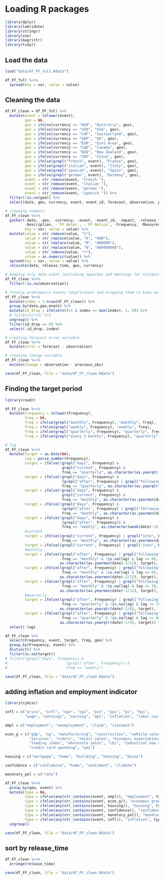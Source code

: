 # Loading R packages
```r
library(dplyr)
library(lubridate)
library(stringr)
library(zoo)
library(magrittr)
library(tidyr)
```

## Load the data
```r
load("data/df_FF_full.Rdata")

df_FF_full %<>%
  spread(key = var, value = value)
```

## Cleaning the data 
```r
df_FF_clean = df_FF_full %>%
  mutate(event = tolower(event),
         geo = NA,
         geo = ifelse(currency == "AUD", "Australia", geo),
         geo = ifelse(currency == "USD", "USA", geo),
         geo = ifelse(currency == "CHF", "Switzerland", geo),
         geo = ifelse(currency == "GBP", "UK", geo),
         geo = ifelse(currency == "EUR", "Euro Area", geo),
         geo = ifelse(currency == "CAD", "Canada", geo),
         geo = ifelse(currency == "NZD", "New Zealand", geo),
         geo = ifelse(currency == "CNY", "China", geo),
         geo = ifelse(grepl("french", event), "France", geo),
         geo = ifelse(grepl("italian", event), "Italy", geo),
         geo = ifelse(grepl("spanish", event), "Spain", geo),
         geo = ifelse(grepl("german", event), "Germany", geo),
         event = str_remove(event, "french "),
         event = str_remove(event, "italian "),
         event = str_remove(event, "german "),
         event = str_remove(event, "spanish ")) %>%
  filter(!is.na(geo)) %>%
  select(date, geo, currency, event, event_id, forecast, observation, previous_obs, impact, release_time, Description, `FF Notes`, `FF Notice`, Frequency, Measures)

# cleaning numbers
df_FF_clean %<>%
  gather(-date, -geo, -currency, -event, -event_id, -impact, -release_time,
         -Description, -`FF Notes`, -`FF Notice`, -Frequency, -Measures,
         key = var, value = value) %>%
  mutate(value = str_remove(value, "%"),
         value = str_replace(value, "K", "000"),
         value = str_replace(value, "M", "000000"),
         value = str_replace(value, "B", "000000000"),
         value = str_remove(value, "<"),
         value = as.numeric(value)) %>%
  spread(key = var, value = value) %>%
  relocate(date, release_time, geo, currency)

# keeping only data event (excluding speeches and meetings for instance)
df_FF_clean %<>%
  filter(!is.na(observation))

# finding problematic events (duplicates) and dropping them to keep only single events (for now)
df_FF_clean %<>%
  mutate(index = 1:nrow(df_FF_clean)) %>%
  group_by(date,geo,event) %>%
  mutate(id_drop = ifelse(n()>1 & index == max(index), 1, 0)) %>%
  # filter(n()>1) %>%
  ungroup() %>%
  filter(id_drop == 0) %>%
  select(-id_drop,-index)

# creating forecast error variable
df_FF_clean %<>%
  mutate(error = forecast - observation)

# creating change variable
df_FF_clean %<>%
  mutate(change = observation - previous_obs)

save(df_FF_clean, file = "data/df_FF_clean.Rdata")
```

## Finding the target period
```r
library(readr)

df_FF_clean %<>%
  mutate(Frequency = tolower(Frequency),
         freq = NA,
         freq = ifelse(grepl("monthly", Frequency), "monthly", freq),
         freq = ifelse(grepl("weekly", Frequency), "weekly", freq),
         freq = ifelse(grepl("quarterly", Frequency), "quarterly", freq),
         freq = ifelse(grepl("every 3 months", Frequency), "quarterly", freq))

# lag
df_FF_clean %<>%
  mutate(target = as.Date(NA),
         lag = parse_number(Frequency),
         target = ifelse(!grepl("days", Frequency) &
                          grepl("current", Frequency) &
                          freq == "quarterly", as.character(as.yearqtr(date)), target),
         target = ifelse(!grepl("days", Frequency) &
                          (grepl("after", Frequency) | grepl("following", Frequency)) &
                          freq == "quarterly", as.character(as.yearqtr(date)-1/4), target),
         target = ifelse(!grepl("days", Frequency) &
                          grepl("current", Frequency) &
                          freq == "monthly", as.character(as.yearmon(date)), target),
         target = ifelse(!grepl("days", Frequency) &
                          (grepl("after", Frequency) | grepl("following", Frequency)) &
                          freq == "monthly", as.character(as.yearmon(date)-1/12), target),
         target = ifelse(!grepl("days", Frequency) &
                          (grepl("after", Frequency)) &
                          freq == "weekly", as.character(week(date)-1), target),
         #current
         target = ifelse((grepl("current", Frequency) | grepl("into", Frequency)) &
                          freq == "monthly", as.character(as.yearmon(date)), target),
         target = ifelse((grepl("current", Frequency) | grepl("into", Frequency) | grepl("before", Frequency)) & freq == "quarterly", as.character(as.yearqtr(date)), target),
         #monthly
         target = ifelse((grepl("after", Frequency) | grepl("following", Frequency)) &
                          freq == "monthly" & !is.na(lag) & lag <= 90,
                         as.character(as.yearmon(date)-3/12), target),
         target = ifelse((grepl("after", Frequency) | grepl("following", Frequency)) &
                          freq == "monthly" & !is.na(lag) & lag <= 60,
                         as.character(as.yearmon(date)-2/12), target),
         target = ifelse((grepl("after", Frequency) | grepl("following", Frequency)) &
                          freq == "monthly" & !is.na(lag) & lag <= 30,
                         as.character(as.yearmon(date)-1/12), target),
         #quarterly
         target = ifelse((grepl("after", Frequency) | grepl("following", Frequency)) &
                          freq == "quarterly" & !is.na(lag) & lag <= 180,
                         as.character(as.yearqtr(date)-2/4), target),
         target = ifelse((grepl("after", Frequency) | grepl("following", Frequency)) &
                          freq == "quarterly" & !is.na(lag) & lag <= 90,
                         as.character(as.yearqtr(date)-1/4), target)) %>%
  select(-lag)

df_FF_clean %>%
  select(Frequency, event, target, freq, geo) %>%
  group_by(Frequency, event) %>%
  distinct() %>%
  filter(is.na(target))
# filter(!grepl("days", Frequency) &
#                           (grepl("after", Frequency)) &
#                           freq == "weekly")

save(df_FF_clean, file = "data/df_FF_clean.Rdata")
```

## adding inflation and employment indicator
```r
library(sjmisc)

infl = c("price", "infl", "cpe", "cpi", "pce", "ppi", "pi", "hpi",
         "wage", "earnings", "earning", "wpi", "inflation", "labor cost")

empl = c("employment", "unemployment", "claim", "claimant")

econ_g = c("gdp", "ip", "manufacturing", "construction", "vehicle sales",
           "services", "orders", "retail sales", "economic expectations",
           "leading index", "wholesale sales", "cbi", "industrial new orders",
           "credit card spending", "pmi")

housing = c("mortgage", "home", "building", "housing", "house")

confidence = c("confidence", "home", "sentiment", "climate")

monetary_pol = c("rate")

df_FF_clean %<>%
  group_by(geo, event) %>%
  mutate(type = NA,
         type = ifelse(any(str_contains(event, empl)), "employment", type),
         type = ifelse(any(str_contains(event, econ_g)), "economic growth", type),
         type = ifelse(any(str_contains(event, housing)), "housing", type),
         type = ifelse(any(str_contains(event, confidence)), "confidence", type),
         type = ifelse(any(str_contains(event, monetary_pol)), "monetary_pol", type),
         type = ifelse(any(str_contains(event, infl)), "inflation", type)) %>%
  ungroup()

save(df_FF_clean, file = "data/df_FF_clean.Rdata")
```

## sort by release_time
```r
df_FF_clean %<>%
  arrange(release_time)

save(df_FF_clean, file = "data/df_FF_clean.Rdata")
```
